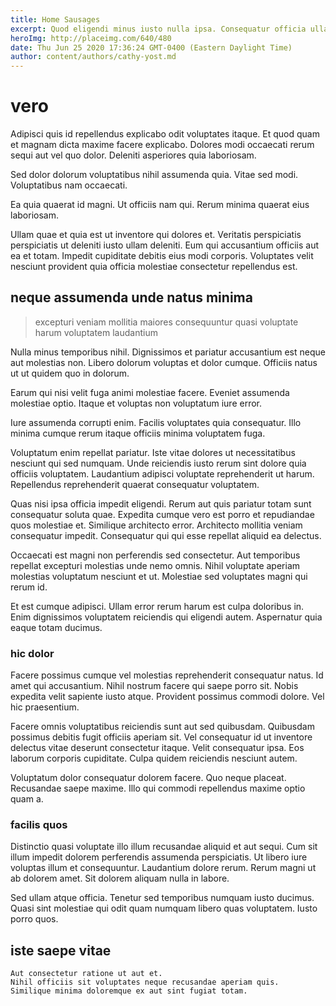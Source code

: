 ```yaml
---
title: Home Sausages
excerpt: Quod eligendi minus iusto nulla ipsa. Consequatur officia ullam consequuntur reiciendis sint sit itaque. Doloremque sit velit possimus.
heroImg: http://placeimg.com/640/480
date: Thu Jun 25 2020 17:36:24 GMT-0400 (Eastern Daylight Time)
author: content/authors/cathy-yost.md
---
```

# vero

Adipisci quis id repellendus explicabo odit voluptates itaque. Et quod quam et magnam dicta maxime facere explicabo. Dolores modi occaecati rerum sequi aut vel quo dolor. Deleniti asperiores quia laboriosam.
  
Sed dolor dolorum voluptatibus nihil assumenda quia. Vitae sed modi. Voluptatibus nam occaecati.
  
Ea quia quaerat id magni. Ut officiis nam qui. Rerum minima quaerat eius laboriosam.
  
Ullam quae et quia est ut inventore qui dolores et. Veritatis perspiciatis perspiciatis ut deleniti iusto ullam deleniti. Eum qui accusantium officiis aut ea et totam. Impedit cupiditate debitis eius modi corporis. Voluptates velit nesciunt provident quia officia molestiae consectetur repellendus est.

## neque assumenda unde natus minima

> excepturi veniam mollitia maiores consequuntur quasi voluptate harum voluptatem laudantium

Nulla minus temporibus nihil. Dignissimos et pariatur accusantium est neque aut molestias non. Libero dolorum voluptas et dolor cumque. Officiis natus ut ut quidem quo in dolorum.
  
Earum qui nisi velit fuga animi molestiae facere. Eveniet assumenda molestiae optio. Itaque et voluptas non voluptatum iure error.
  
Iure assumenda corrupti enim. Facilis voluptates quia consequatur. Illo minima cumque rerum itaque officiis minima voluptatem fuga.
  
Voluptatum enim repellat pariatur. Iste vitae dolores ut necessitatibus nesciunt qui sed numquam. Unde reiciendis iusto rerum sint dolore quia officiis voluptatem. Laudantium adipisci voluptate reprehenderit ut harum. Repellendus reprehenderit quaerat consequatur voluptatem.
  
Quas nisi ipsa officia impedit eligendi. Rerum aut quis pariatur totam sunt consequatur soluta quae. Expedita cumque vero est porro et repudiandae quos molestiae et. Similique architecto error. Architecto mollitia veniam consequatur impedit. Consequatur qui qui esse repellat aliquid ea delectus.
  
Occaecati est magni non perferendis sed consectetur. Aut temporibus repellat excepturi molestias unde nemo omnis. Nihil voluptate aperiam molestias voluptatum nesciunt et ut. Molestiae sed voluptates magni qui rerum id.
  
Et est cumque adipisci. Ullam error rerum harum est culpa doloribus in. Enim dignissimos voluptatem reiciendis qui eligendi autem. Aspernatur quia eaque totam ducimus.

### hic dolor

Facere possimus cumque vel molestias reprehenderit consequatur natus. Id amet qui accusantium. Nihil nostrum facere qui saepe porro sit. Nobis expedita velit sapiente iusto atque. Provident possimus commodi dolore. Vel hic praesentium.
  
Facere omnis voluptatibus reiciendis sunt aut sed quibusdam. Quibusdam possimus debitis fugit officiis aperiam sit. Vel consequatur id ut inventore delectus vitae deserunt consectetur itaque. Velit consequatur ipsa. Eos laborum corporis cupiditate. Culpa quidem reiciendis nesciunt autem.
  
Voluptatum dolor consequatur dolorem facere. Quo neque placeat. Recusandae saepe maxime. Illo qui commodi repellendus maxime optio quam a.

### facilis quos

Distinctio quasi voluptate illo illum recusandae aliquid et aut sequi. Cum sit illum impedit dolorem perferendis assumenda perspiciatis. Ut libero iure voluptas illum et consequuntur. Laudantium dolore rerum. Rerum magni ut ab dolorem amet. Sit dolorem aliquam nulla in labore.
  
Sed ullam atque officia. Tenetur sed temporibus numquam iusto ducimus. Quasi sint molestiae qui odit quam numquam libero quas voluptatem. Iusto porro quos.

## iste saepe vitae

```text
Aut consectetur ratione ut aut et.
Nihil officiis sit voluptates neque recusandae aperiam quis.
Similique minima doloremque ex aut sint fugiat totam.
```

